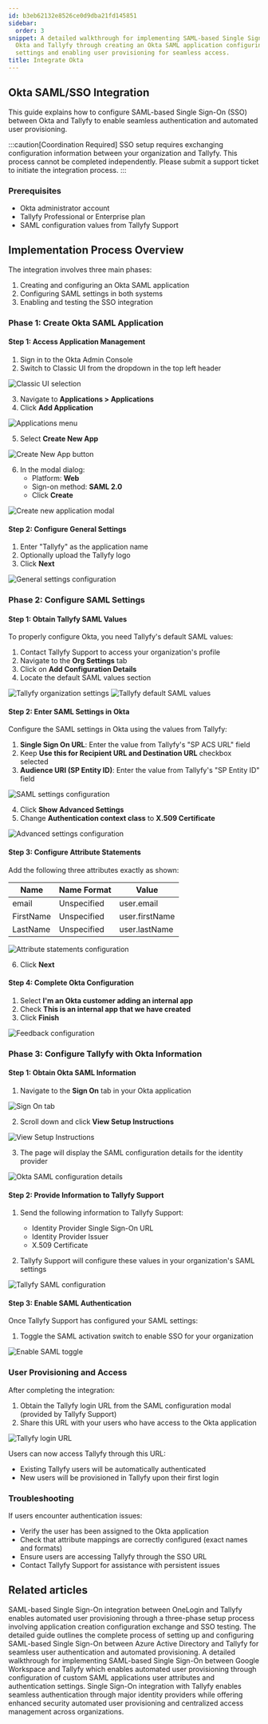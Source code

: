 ```yaml
---
id: b3eb62132e8526ce0d9dba21fd145851
sidebar:
  order: 3
snippet: A detailed walkthrough for implementing SAML-based Single Sign-On between
  Okta and Tallyfy through creating an Okta SAML application configuring authentication
  settings and enabling user provisioning for seamless access.
title: Integrate Okta
---
```


## Okta SAML/SSO Integration

This guide explains how to configure SAML-based Single Sign-On (SSO) between Okta and Tallyfy to enable seamless authentication and automated user provisioning.

:::caution[Coordination Required]
SSO setup requires exchanging configuration information between your organization and Tallyfy. This process cannot be completed independently. Please submit a support ticket to initiate the integration process.
:::

### Prerequisites

- Okta administrator account
- Tallyfy Professional or Enterprise plan
- SAML configuration values from Tallyfy Support

## Implementation Process Overview

The integration involves three main phases:
1. Creating and configuring an Okta SAML application
2. Configuring SAML settings in both systems
3. Enabling and testing the SSO integration

### Phase 1: Create Okta SAML Application

#### Step 1: Access Application Management

1. Sign in to the Okta Admin Console
2. Switch to Classic UI from the dropdown in the top left header

![Classic UI selection](https://screenshots.tallyfy.com/oktasso-1.png)

3. Navigate to **Applications > Applications**
4. Click **Add Application**

![Applications menu](https://screenshots.tallyfy.com/oktasso-2.png)

5. Select **Create New App**

![Create New App button](https://screenshots.tallyfy.com/oktasso-3.png)

6. In the modal dialog:
   - Platform: **Web**
   - Sign-on method: **SAML 2.0**
   - Click **Create**

![Create new application modal](https://screenshots.tallyfy.com/oktasso-4.png)

#### Step 2: Configure General Settings

1. Enter "Tallyfy" as the application name
2. Optionally upload the Tallyfy logo
3. Click **Next**

![General settings configuration](https://screenshots.tallyfy.com/oktasso-5.png)

### Phase 2: Configure SAML Settings

#### Step 1: Obtain Tallyfy SAML Values

To properly configure Okta, you need Tallyfy's default SAML values:

1. Contact Tallyfy Support to access your organization's profile
2. Navigate to the **Org Settings** tab
3. Click on **Add Configuration Details**
4. Locate the default SAML values section

![Tallyfy organization settings](https://screenshots.tallyfy.com/oktasso-6.png)
![Tallyfy default SAML values](https://screenshots.tallyfy.com/oktasso-7.png)

#### Step 2: Enter SAML Settings in Okta

Configure the SAML settings in Okta using the values from Tallyfy:

1. **Single Sign On URL**: Enter the value from Tallyfy's "SP ACS URL" field
2. Keep **Use this for Recipient URL and Destination URL** checkbox selected
3. **Audience URI (SP Entity ID)**: Enter the value from Tallyfy's "SP Entity ID" field

![SAML settings configuration](https://screenshots.tallyfy.com/oktasso-8.png)

4. Click **Show Advanced Settings**
5. Change **Authentication context class** to **X.509 Certificate**

![Advanced settings configuration](https://screenshots.tallyfy.com/oktasso-9.png)

#### Step 3: Configure Attribute Statements

Add the following three attributes exactly as shown:

| Name | Name Format | Value |
|------|-------------|-------|
| email | Unspecified | user.email |
| FirstName | Unspecified | user.firstName |
| LastName | Unspecified | user.lastName |

![Attribute statements configuration](https://screenshots.tallyfy.com/oktasso-10.png)

6. Click **Next**

#### Step 4: Complete Okta Configuration

1. Select **I'm an Okta customer adding an internal app**
2. Check **This is an internal app that we have created**
3. Click **Finish**

![Feedback configuration](https://screenshots.tallyfy.com/oktasso-11.png)

### Phase 3: Configure Tallyfy with Okta Information

#### Step 1: Obtain Okta SAML Information

1. Navigate to the **Sign On** tab in your Okta application

![Sign On tab](https://screenshots.tallyfy.com/oktasso-12.png)

2. Scroll down and click **View Setup Instructions**

![View Setup Instructions](https://screenshots.tallyfy.com/oktasso-13.png)

3. The page will display the SAML configuration details for the identity provider

![Okta SAML configuration details](https://screenshots.tallyfy.com/oktasso-14.png)

#### Step 2: Provide Information to Tallyfy Support

1. Send the following information to Tallyfy Support:
   - Identity Provider Single Sign-On URL
   - Identity Provider Issuer
   - X.509 Certificate

2. Tallyfy Support will configure these values in your organization's SAML settings

![Tallyfy SAML configuration](https://screenshots.tallyfy.com/oktasso-15.png)

#### Step 3: Enable SAML Authentication

Once Tallyfy Support has configured your SAML settings:

1. Toggle the SAML activation switch to enable SSO for your organization

![Enable SAML toggle](https://screenshots.tallyfy.com/oktasso-16.png)

### User Provisioning and Access

After completing the integration:

1. Obtain the Tallyfy login URL from the SAML configuration modal (provided by Tallyfy Support)
2. Share this URL with your users who have access to the Okta application

![Tallyfy login URL](https://screenshots.tallyfy.com/oktasso-17.png)

Users can now access Tallyfy through this URL:
- Existing Tallyfy users will be automatically authenticated
- New users will be provisioned in Tallyfy upon their first login

### Troubleshooting

If users encounter authentication issues:
- Verify the user has been assigned to the Okta application
- Check that attribute mappings are correctly configured (exact names and formats)
- Ensure users are accessing Tallyfy through the SSO URL
- Contact Tallyfy Support for assistance with persistent issues


## Related articles
<CardGrid>
<LinkTitleCard header="<b>Authentication > Integrate OneLogin</b>" href="/products/pro/integrations/authentication/how-to-integrate-onelogin-samlsso-with-tallyfy/" > SAML-based Single Sign-On integration between OneLogin and Tallyfy enables automated user provisioning through a three-phase setup process involving application creation configuration exchange and SSO testing. </LinkTitleCard>
<LinkTitleCard header="<b>Authentication > Integrate Azure AD</b>" href="/products/pro/integrations/authentication/how-to-integrate-azure-ad-samlsso-with-tallyfy/" > The detailed guide outlines the complete process of setting up and configuring SAML-based Single Sign-On between Azure Active Directory and Tallyfy for seamless user authentication and automated provisioning. </LinkTitleCard>
<LinkTitleCard header="<b>Authentication > Integrate Google Suite</b>" href="/products/pro/integrations/authentication/how-to-integrate-google-suite-samlsso-with-tallyfy/" > A detailed walkthrough for implementing SAML-based Single Sign-On between Google Workspace and Tallyfy which enables automated user provisioning through configuration of custom SAML applications user attributes and authentication settings. </LinkTitleCard>
<LinkTitleCard header="<b>Integrations > Authentication and SSO</b>" href="/products/pro/integrations/authentication/" > Single Sign-On integration with Tallyfy enables seamless authentication through major identity providers while offering enhanced security automated user provisioning and centralized access management across organizations. </LinkTitleCard>
</CardGrid>